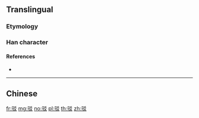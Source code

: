 {{character info/new}}
{{also|駁}}
==Translingual==

===Etymology===
{{Han simp|駁|f=馬|t=马}}

===Han character===
{{Han char|rn=187|rad=马|as=04|sn=7|four=|canj=NMKK|ids=⿰马爻}}

====References====
* {{Han ref|kx=1447.241|hdz=74544.100|uh=9A73|ud=39539}}

----

==Chinese==
{{zh-see|駁}}

[[fr:驳]]
[[mg:驳]]
[[no:驳]]
[[pl:驳]]
[[th:驳]]
[[zh:驳]]